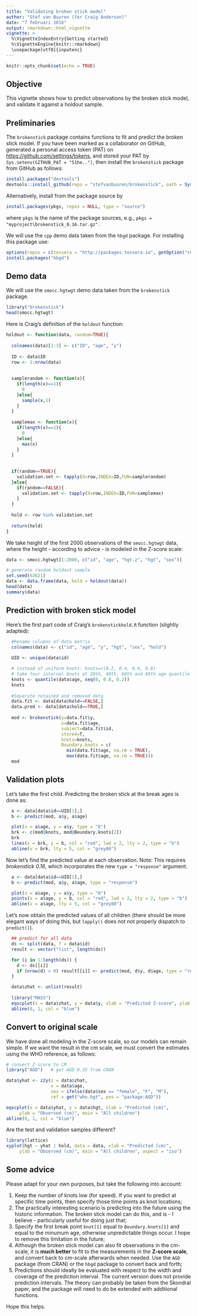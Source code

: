 ```yaml
---
title: "Validating broken stick model"
author: "Stef van Buuren (for Craig Anderson)"
date: "7 februari 2016"
output: rmarkdown::html_vignette
vignette: >
  %\VignetteIndexEntry{Getting started}
  %\VignetteEngine{knitr::rmarkdown}
  \usepackage[utf8]{inputenc}
---
```


```r
knitr::opts_chunk$set(echo = TRUE)
```

## Objective

This vignette shows how to predict observations by the broken stick model, and validate it against a holdout sample.

## Preliminaries

The `brokenstick` package contains functions to fit and predict the broken stick model. If you have been marked as a collaborator on GitHub, generated a personal access token (PAT) on <https://github.com/settings/tokens>, and stored your PAT by `Sys.setenv(GITHUB_PAT = "51he..")`, then install the `brokenstick` package from GitHub as follows: 

```r
install.packages("devtools")
devtools::install_github(repo = "stefvanbuuren/brokenstick", oath = Sys.getenv("GITHUB_PAT"))
```

Alternatively, install from the package source by

```r
install.packages(pkgs, repos = NULL, type = "source")
```

where `pkgs` is the name of the package sources, e.g., `pkgs = "myproject\brokenstick_0.16.tar.gz"`.

We will use the `cpp` demo data taken from the `hbgd` package. For installing this package use:

```r
options(repos = c(tessera = "http://packages.tessera.io", getOption("repos")))
install.packages("hbgd")
```

## Demo data

We will use the `smocc.hgtwgt` demo data taken from the `brokenstick` package. 

```r
library("brokenstick")
head(smocc.hgtwgt)
```

Here is Craig's definition of the `holdout` function:

```r
holdout <- function(data, random=TRUE){
  
  colnames(data)[1:3] <- c("ID", "age", "y")
  
  ID <- data$ID
  row <- 1:nrow(data)
  
  
  samplerandom <- function(x){
    if(length(x)==1){
      0
    }else{
      sample(x,1) 
    }
  }
  
  samplemax <- function(x){
    if(length(x)==1){
      0
    }else{
      max(x)
    }
  }
  
  
  if(random==TRUE){
    validation.set <- tapply(X=row,INDEX=ID,FUN=samplerandom)
  }else{
    if(random==FALSE){
      validation.set <- tapply(X=row,INDEX=ID,FUN=samplemax)
    }
  }
  
  hold <- row %in% validation.set
  
  return(hold)
}
```

We take height of the first 2000 observations of the `smocc.hgtwgt` data, where the height - according to advice - is modeled in the Z-score scale:

```r
data <- smocc.hgtwgt[1:2000, c("id", "age", "hgt.z", "hgt", "sex")]

# generate random holdout sample
set.seed(63621)
data <- data.frame(data, hold = holdout(data))
head(data)
summary(data)
```

## Prediction with broken stick model

Here's the first part code of Craig's `brokenstickhold.R` function (slightly adapted):

```r
  #Rename columns of data matrix
  colnames(data) <- c("id", "age", "y", "hgt", "sex", "hold")
  
  UID <- unique(data$id)

  # instead of uniform knots: knots=c(0.2, 0.4, 0.6, 0.8)
  # take four internal knots at 20th, 40th, 60th and 80th age quantile
  knots <- quantile(data$age, seq(0, 0.8, 0.2))
  knots
  
  #Separate retained and removed data
  data.fit <- data[data$hold==FALSE,]
  data.pred <- data[data$hold==TRUE,]
  
  mod <- brokenstick(y=data.fit$y,
                     x=data.fit$age,
                     subject=data.fit$id,
                     storeX=T,
                     knots=knots,
                     Boundary.knots = c(
                       min(data.fit$age, na.rm = TRUE),
                       max(data.fit$age, na.rm = TRUE)))
  mod
```

## Validation plots

Let's take the first child. Predicting the broken stick at the break ages is done as:

```r
  a <- data[data$id==UID[1],]
  b <- predict(mod, a$y, a$age)

  plot(x = a$age, y = a$y, type = "b")
  brk <- c(mod@knots, mod@Boundary.knots[2])
  brk
  lines(x = brk, y = b, col = "red", lwd = 2, lty = 2, type = "b")
  abline(v = brk, lty = 5, col = "grey80")
```

Now let's find the predicted value at each observation. Note: This requires *brokenstick 0.16*, which incorporates the new `type = "response"` argument. 

```r
  a <- data[data$id==UID[1],]
  b <- predict(mod, a$y, a$age, type = "response")

  plot(x = a$age, y = a$y, type = "b")
  points(x = a$age, y = b, col = "red", lwd = 2, lty = 2, type = "b")
  abline(v = a$age, lty = 5, col = "grey80")
```

Let's now obtain the predicted values of all children (there should be more elegant ways of doing this, but `lapply()` does not not properly dispatch to `predict()`).

```r
  ## predict for all data
  ds <- split(data, f = data$id)
  result <- vector("list", length(ds))

  for (i in 1:length(ds)) {
    d <- ds[[i]]
    if (nrow(d) > 0) result[[i]] <- predict(mod, d$y, d$age, type = "response")
  }

  data$zhat <- unlist(result)
  
  library("MASS")
  eqscplot(x = data$zhat, y = data$y, xlab = "Predicted Z-score", ylab = "Observed Z-score", main = "All children") 
  abline(0, 1, col = "blue")
```

## Convert to original scale

We have done all modeling in the Z-score scale, so our models can remain simple. If we want the result in the cm scale, we must convert the estimates using the WHO reference, as follows:

```r
# convert Z-score to CM
library("AGD")   # get AGD 0.35 from CRAN 

data$yhat <- z2y(z = data$zhat, 
                 x = data$age,
                 sex = ifelse(data$sex == "female", "F", "M"),
                 ref = get("who.hgt", pos = "package:AGD"))

eqscplot(x = data$yhat, y = data$hgt, xlab = "Predicted (cm)", 
     ylab = "Observed (cm)", main = "All children")
abline(0, 1, col = "blue")
```

Are the test and validation samples different?

```r
library(lattice)
xyplot(hgt ~ yhat | hold, data = data, xlab = "Predicted (cm)", 
     ylab = "Observed (cm)", main = "All children", aspect = "iso")
```

## Some advice

Please adapt for your own purposes, but take the following into account:

1. Keep the number of knots low (for speed). If you want to predict at specific time points, then specify those time points as knot locations;
2. The practically interesting scenario is predicting into the future using the historic information. The broken stick model can do this, and is - I believe - particularly useful for doing just that;
3. Specify the first break point `knot[1]` equal to `Boundary.knots[1]` and equal to the minumum age, otherwise unpredictable things occur. I hope to remove this limitation in the future;
4. Although the broken stick model can also fit observations in the cm-scale, it is **much better** to fit to the measurements in the **Z-score scale**, and convert back to cm-scale afterwards when needed. Use the `AGD` package (from CRAN) or the `hbgd` package to convert back and forth;
5. Predictions should ideally be evaluated with respect to the width and coverage of the prediction interval. The current version does not provide prediction intervals. The theory can probably be taken from the Skondral paper, and the package will need to do be extended with additional functions.

Hope this helps.
